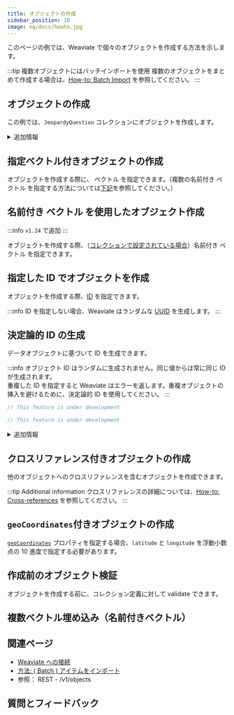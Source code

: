 ```yaml
---
title: オブジェクトの作成
sidebar_position: 10
image: og/docs/howto.jpg
---
```




このページの例では、Weaviate で個々のオブジェクトを作成する方法を示します。

:::tip 複数オブジェクトにはバッチインポートを使用
複数のオブジェクトをまとめて作成する場合は、[How-to: Batch Import](./import.mdx) を参照してください。
:::

## オブジェクトの作成

この例では、`JeopardyQuestion` コレクションにオブジェクトを作成します。

<Tabs groupId="languages">
  <TabItem value="py" label="Python Client v4">
    <FilteredTextBlock
      text={PyCode}
      startMarker="# CreateObject START"
      endMarker="# CreateObject END"
      language="py"
    />
  </TabItem>

  <TabItem value="py3" label="Python Client v3">
    <FilteredTextBlock
      text={PyCodeV3}
      startMarker="# CreateObject START"
      endMarker="# CreateObject END"
      language="pyv3"
    />
  </TabItem>

  <TabItem value="js" label="JS/TS Client v3">
    <FilteredTextBlock
      text={TSCode}
      startMarker="// CreateObject START"
      endMarker="// CreateObject END"
      language="ts"
    />
  </TabItem>

  <TabItem value="js2" label="JS/TS Client v2">
    <FilteredTextBlock
      text={TSCodeLegacy}
      startMarker="// CreateObject START"
      endMarker="// CreateObject END"
      language="tsv2"
    />
  </TabItem>

  <TabItem value="java" label="Java">
    <FilteredTextBlock
      text={JavaCode}
      startMarker="// CreateObject START"
      endMarker="// CreateObject END"
      language="java"
    />
  </TabItem>

  <TabItem value="go" label="Go">
    <FilteredTextBlock
      text={GoCode}
      startMarker="// CreateObject START"
      endMarker="// CreateObject END"
      language="go"
    />
  </TabItem>
</Tabs>

<details>
  <summary>
    追加情報
  </summary>

オブジェクトを作成するには、次の項目を指定します:

- 追加したいオブジェクトデータ
- 対象のコレクション
- [マルチテナンシー](../concepts/data.md#multi-tenancy) が有効な場合は、[テナントを指定]( ../manage-collections/multi-tenancy.mdx) します

デフォルトでは、[auto-schema](/weaviate/config-refs/collections.mdx#auto-schema) により、新しいコレクションの作成とプロパティの追加が行われます。

</details>

## 指定ベクトル付きオブジェクトの作成

オブジェクトを作成する際に、 ベクトル を指定できます。（複数の名前付き ベクトル を指定する方法については[下記](#create-an-object-with-named-vectors)を参照してください。）

<Tabs groupId="languages">
  <TabItem value="py" label="Python Client v4">
    <FilteredTextBlock
      text={PyCode}
      startMarker="# CreateObjectWithVector START"
      endMarker="# CreateObjectWithVector END"
      language="py"
    />
  </TabItem>

  <TabItem value="py3" label="Python Client v3">
    <FilteredTextBlock
      text={PyCodeV3}
      startMarker="# CreateObjectWithVector START"
      endMarker="# CreateObjectWithVector END"
      language="pyv3"
    />
  </TabItem>

  <TabItem value="js" label="JS/TS Client v3">
    <FilteredTextBlock
      text={TSCode}
      startMarker="// CreateObjectWithVector START"
      endMarker="// CreateObjectWithVector END"
      language="ts"
    />
  </TabItem>

  <TabItem value="js2" label="JS/TS Client v2">
    <FilteredTextBlock
      text={TSCodeLegacy}
      startMarker="// CreateObjectWithVector START"
      endMarker="// CreateObjectWithVector END"
      language="tsv2"
    />
  </TabItem>

  <TabItem value="java" label="Java">
    <FilteredTextBlock
      text={JavaCode}
      startMarker="// CreateObjectWithVector START"
      endMarker="// CreateObjectWithVector END"
      language="java"
    />
  </TabItem>

  <TabItem value="go" label="Go">
    <FilteredTextBlock
      text={GoCode}
      startMarker="// CreateObjectWithVector START"
      endMarker="// CreateObjectWithVector END"
      language="go"
    />
  </TabItem>
</Tabs>



## 名前付き ベクトル を使用したオブジェクト作成

:::info `v1.24` で追加
:::

オブジェクトを作成する際、（[コレクションで設定されている場合](../manage-collections/vector-config.mdx#define-named-vectors)）名前付き ベクトル を指定できます。

<Tabs groupId="languages">
  <TabItem value="py" label="Python クライアント v4">
    <FilteredTextBlock
      text={PyCode}
      startMarker="# CreateObjectNamedVectors START"
      endMarker="# CreateObjectNamedVectors END"
      language="py"
    />
  </TabItem>

  <TabItem value="py3" label="Python クライアント v3">
    <FilteredTextBlock
      text={PyCodeV3}
      startMarker="# CreateObjectNamedVectors START"
      endMarker="# CreateObjectNamedVectors END"
      language="pyv3"
    />
  </TabItem>

  <TabItem value="js" label="JS/TS クライアント v3">
    <FilteredTextBlock
      text={TSCode}
      startMarker="// CreateObjectNamedVectors START"
      endMarker="// CreateObjectNamedVectors END"
      language="ts"
    />
  </TabItem>

  <TabItem value="js2" label="JS/TS クライアント v2">
    <FilteredTextBlock
      text={TSCodeLegacy}
      startMarker="// CreateObjectNamedVectors START"
      endMarker="// CreateObjectNamedVectors END"
      language="tsv2"
    />
  </TabItem>
</Tabs>

## 指定した ID でオブジェクトを作成

オブジェクトを作成する際、[ID](../api/graphql/additional-properties.md#id) を指定できます。

:::info
ID を指定しない場合、Weaviate はランダムな [UUID](https://en.wikipedia.org/wiki/Universally_unique_identifier) を生成します。
:::

<Tabs groupId="languages">
  <TabItem value="py" label="Python クライアント v4">
    <FilteredTextBlock
      text={PyCode}
      startMarker="# CreateObjectWithId START"
      endMarker="# CreateObjectWithId END"
      language="py"
    />
  </TabItem>

  <TabItem value="py3" label="Python クライアント v3">
    <FilteredTextBlock
      text={PyCodeV3}
      startMarker="# CreateObjectWithId START"
      endMarker="# CreateObjectWithId END"
      language="pyv3"
    />
  </TabItem>

  <TabItem value="js" label="JS/TS クライアント v3">
    <FilteredTextBlock
      text={TSCode}
      startMarker="// CreateObjectWithId START"
      endMarker="// CreateObjectWithId END"
      language="ts"
    />
  </TabItem>

  <TabItem value="js2" label="JS/TS クライアント v2">
    <FilteredTextBlock
      text={TSCodeLegacy}
      startMarker="// CreateObjectWithId START"
      endMarker="// CreateObjectWithId END"
      language="tsv2"
    />
  </TabItem>

  <TabItem value="java" label="Java">
    <FilteredTextBlock
      text={JavaCode}
      startMarker="// CreateObjectWithId START"
      endMarker="// CreateObjectWithId END"
      language="java"
    />
  </TabItem>

  <TabItem value="go" label="Go">
    <FilteredTextBlock
      text={GoCode}
      startMarker="// CreateObjectWithId START"
      endMarker="// CreateObjectWithId END"
      language="go"
    />
  </TabItem>
</Tabs>

## 決定論的 ID の生成

データオブジェクトに基づいて ID を生成できます。

:::info
オブジェクト ID はランダムに生成されません。同じ値からは常に同じ ID が生成されます。<br/>重複した ID を指定すると Weaviate はエラーを返します。重複オブジェクトの挿入を避けるために、決定論的 ID を使用してください。
:::

<Tabs groupId="languages">
  <TabItem value="py" label="Python クライアント v4">
    <FilteredTextBlock
      text={PyCode}
      startMarker="# CreateObjectWithDeterministicId START"
      endMarker="# CreateObjectWithDeterministicId END"
      language="py"
    />
  </TabItem>

  <TabItem value="py3" label="Python クライアント v3">
    <FilteredTextBlock
      text={PyCodeV3}
      startMarker="# CreateObjectWithDeterministicId START"
      endMarker="# CreateObjectWithDeterministicId END"
      language="pyv3"
    />
  </TabItem>

  <TabItem value="js" label="JS/TS クライアント v3">
    <FilteredTextBlock
      text={TSCode}
      startMarker="// CreateObjectWithDeterministicId START"
      endMarker="// CreateObjectWithDeterministicId END"
      language="ts"
    />
  </TabItem>

  <TabItem value="js2" label="JS/TS クライアント v2">
    <FilteredTextBlock
      text={TSCodeLegacy}
      startMarker="// CreateObjectWithDeterministicId START"
      endMarker="// CreateObjectWithDeterministicId END"
      language="tsv2"
    />
  </TabItem>

  <TabItem value="java" label="Java">

```java
// This feature is under development
```

  </TabItem>

  <TabItem value="go" label="Go">

```go
// This feature is under development
```

  </TabItem>
</Tabs>


<details>
  <summary>
    追加情報
  </summary>
決定論的 ID を生成するには、次のメソッドを使用してください:

- `generate_uuid5` (Python)
- `generateUuid5` (TypeScript)

</details>


## クロスリファレンス付きオブジェクトの作成


<CrossReferencePerformanceNote />


他のオブジェクトへのクロスリファレンスを含むオブジェクトを作成できます。

<Tabs groupId="languages">
  <TabItem value="py" label="Python Client v4">
    <FilteredTextBlock
      text={XrefPyCode}
      startMarker="# START ObjectWithCrossRef"
      endMarker="# END ObjectWithCrossRef"
      language="py"
    />
  </TabItem>

  <TabItem value="py3" label="Python Client v3">
    <FilteredTextBlock
      text={XrefPyCodeV3}
      startMarker="# START ObjectWithCrossRef"
      endMarker="# END ObjectWithCrossRef"
      language="pyv3"
    />
  </TabItem>

  <TabItem value="js" label="JS/TS Client v3">
    <FilteredTextBlock
      text={XrefTSCode}
      startMarker="// START ObjectWithCrossRef"
      endMarker="// END ObjectWithCrossRef"
      language="ts"
    />
  </TabItem>

  <TabItem value="js2" label="JS/TS Client v2">
    <FilteredTextBlock
      text={XrefTSCodeLegacy}
      startMarker="// START ObjectWithCrossRef"
      endMarker="// END ObjectWithCrossRef"
      language="tsv2"
    />
  </TabItem>
</Tabs>

:::tip Additional information
クロスリファレンスの詳細については、[How-to: Cross-references](../manage-collections/cross-references.mdx) を参照してください。
:::

## `geoCoordinates`付きオブジェクトの作成


<GeoLimitations/>

[`geoCoordinates`](/weaviate/config-refs/datatypes.md#geocoordinates) プロパティを指定する場合、`latitude` と `longitude` を浮動小数点の 10 進度で指定する必要があります。


<CreateWithGeo/>

## 作成前のオブジェクト検証

オブジェクトを作成する前に、コレクション定義に対して <SkipLink href="/weaviate/api/rest#tag/objects/post/objects/validate">validate</SkipLink> できます。

<Tabs groupId="languages">
  <TabItem value="py" label="Python Client v4">
    <FilteredTextBlock
      text={PyCode}
      startMarker="# ValidateObject START"
      endMarker="# ValidateObject END"
      language="py"
    />
  </TabItem>

  <TabItem value="py3" label="Python Client v3">
    <FilteredTextBlock
      text={PyCodeV3}
      startMarker="# ValidateObject START"
      endMarker="# ValidateObject END"
      language="pyv3"
    />
  </TabItem>

  <TabItem value="js" label="JS/TS Client v3">
    <FilteredTextBlock
      text={TSCode}
      startMarker="// ValidateObject START"
      endMarker="// ValidateObject END"
      language="ts"
    />
  </TabItem>

  <TabItem value="js2" label="JS/TS Client v2">
    <FilteredTextBlock
      text={TSCodeLegacy}
      startMarker="// ValidateObject START"
      endMarker="// ValidateObject END"
      language="tsv2"
    />
  </TabItem>

  <TabItem value="java" label="Java">
    <FilteredTextBlock
      text={JavaCode}
      startMarker="// ValidateObject START"
      endMarker="// ValidateObject END"
      language="java"
    />
  </TabItem>

  <TabItem value="go" label="Go">
    <FilteredTextBlock
      text={GoCode}
      startMarker="// ValidateObject START"
      endMarker="// ValidateObject END"
      language="go"
    />
  </TabItem>
</Tabs>

## 複数ベクトル埋め込み（名前付きベクトル）


<MultiVectorSupport />

## 関連ページ

- [Weaviate への接続](/weaviate/connections/index.mdx)
- [方法: ( Batch ) アイテムをインポート](./import.mdx)
- <SkipLink href="/weaviate/api/rest#tag/objects">参照： REST - /v1/objects</SkipLink>

## 質問とフィードバック


<DocsFeedback/>

